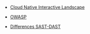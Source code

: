 

- [Cloud Native Interactive Landscape](https://landscape.cncf.io/)


- [OWASP](https://www.synopsys.com/glossary/what-is-owasp-top-10.html)
- [Differences SAST-DAST](https://www.synopsys.com/blogs/software-security/sast-vs-dast-difference/)